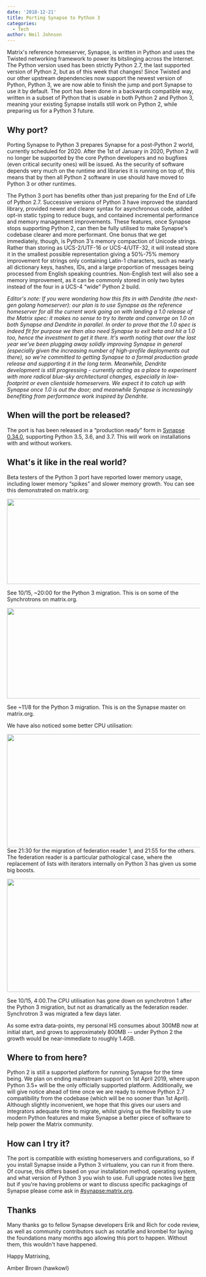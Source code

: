 ```yaml
---
date: '2018-12-21'
title: Porting Synapse to Python 3
categories:
  - Tech
author: Neil Johnson
---
```


Matrix's reference homeserver, Synapse, is written in Python and uses the Twisted networking framework to power its bitslinging across the Internet. The Python version used has been strictly Python 2.7, the last supported version of Python 2, but as of this week that changes! Since Twisted and our other upstream dependencies now support the newest version of Python, Python 3, we are now able to finish the jump and port Synapse to use it by default. The port has been done in a backwards compatible way, written in a subset of Python that is usable in both Python 2 and Python 3, meaning your existing Synapse installs still work on Python 2, while preparing us for a Python 3 future.

<h2>Why port?
</h2>
Porting Synapse to Python 3 prepares Synapse for a post-Python 2 world, currently scheduled for 2020. After the 1st of January in 2020, Python 2 will no longer be supported by the core Python developers and no bugfixes (even critical security ones) will be issued. As the security of software depends very much on the runtime and libraries it is running on top of, this means that by then all Python 2 software in use should have moved to Python 3 or other runtimes.


The Python 3 port has benefits other than just preparing for the End of Life of Python 2.7. Successive versions of Python 3 have improved the standard library, provided newer and clearer syntax for asynchronous code, added opt-in static typing to reduce bugs, and contained incremental performance and memory management improvements. These features, once Synapse stops supporting Python 2, can then be fully utilised to make Synapse's codebase clearer and more performant. One bonus that we get immediately, though, is Python 3's memory compaction of Unicode strings. Rather than storing as UCS-2/UTF-16 or UCS-4/UTF-32, it will instead store it in the smallest possible representation giving a 50%-75% memory improvement for strings only containing Latin-1 characters, such as nearly all dictionary keys, hashes, IDs, and a large proportion of messages being processed from English speaking countries. Non-English text will also see a memory improvement, as it can be commonly stored in only two bytes instead of the four in a UCS-4 “wide” Python 2 build.


<i>Editor's note: If you were wondering how this fits in with Dendrite (the next-gen golang homeserver): our plan is to use Synapse as the reference homeserver for all the current work going on with landing a 1.0 release of the Matrix spec: it makes no sense to try to iterate and converge on 1.0 on both Synapse and Dendrite in parallel. In order to prove that the 1.0 spec is indeed fit for purpose we then also need Synapse to exit beta and hit a 1.0 too, hence the investment to get it there. It's worth noting that over the last year we've been plugging away solidly improving Synapse in general (especially given the increasing number of high-profile deployments out there), so we're committed to getting Synapse to a formal production grade release and supporting it in the long term. Meanwhile, Dendrite development is still progressing - currently acting as a place to experiment with more radical blue-sky architectural changes, especially in low-footprint or even clientside homeservers. We expect it to catch up with Synapse once 1.0 is out the door; and meanwhile Synapse is increasingly benefiting from performance work inspired by Dendrite.
</i>
<h2>When will the port be released?
</h2>
The port is has been released in a “production ready” form in <a href="/blog/2018/12/20/synapse-0-34-0-released/">Synapse 0.34.0</a>, supporting Python 3.5, 3.6, and 3.7. This will work on installations with and without workers.

<h2>What's it like in the real world?
</h2>
Beta testers of the Python 3 port have reported lower memory usage, including lower memory “spikes” and slower memory growth. You can see this demonstrated on matrix.org:


<a href="/blog/wp-content/uploads/2018/12/image3.png"><img class="alignnone size-large wp-image-3830" src="/blog/wp-content/uploads/2018/12/image3-1024x223.png" alt="" width="1024" height="223" /></a>


See 10/15, ~20:00 for the Python 3 migration. This is on some of the Synchrotrons on matrix.org.


<a href="/blog/wp-content/uploads/2018/12/image1.png"><img class="alignnone size-large wp-image-3824" src="/blog/wp-content/uploads/2018/12/image1-1024x237.png" alt="" width="1024" height="237" /></a>

See ~11/8 for the Python 3 migration. This is on the Synapse master on matrix.org.


We have also noticed some better CPU utilisation:


<span style="font-weight: 400;"><a href="/blog/wp-content/uploads/2018/12/image2.png"><img class="alignnone size-large wp-image-3822" src="/blog/wp-content/uploads/2018/12/image2-1024x296.png" alt="" width="1024" height="296" /></a>
</span>
See 21:30 for the migration of federation reader 1, and 21:55 for the others. The federation reader is a particular pathological case, where the replacement of lists with iterators internally on Python 3 has given us some big boosts.


<a href="/blog/wp-content/uploads/2018/12/image4.png"><img class="alignnone size-large wp-image-3829" src="/blog/wp-content/uploads/2018/12/image4-1024x296.png" alt="" width="1024" height="296" /></a>

See 10/15, 4:00.The CPU utilisation has gone down on synchrotron 1 after the Python 3 migration, but not as dramatically as the federation reader. Synchrotron 3 was migrated a few days later.


As some extra data-points, my personal HS consumes about 300MB now at initial start, and grows to approximately 800MB -- under Python 2 the growth would be near-immediate to roughly 1.4GB.

<h2>Where to from here?
</h2>
Python 2 is still a supported platform for running Synapse for the time being. We plan on ending mainstream support on 1st April 2019, where upon Python 3.5+ will be the only officially supported platform. Additionally, we will give notice ahead of time once we are ready to remove Python 2.7 compatibility from the codebase (which will be no sooner than 1st April). Although slightly inconvenient, we hope that this gives our users and integrators adequate time to migrate, whilst giving us the flexibility to use modern Python features and make Synapse a better piece of software to help power the Matrix community.

<h2>How can I try it?
</h2>
The port is compatible with existing homeservers and configurations, so if you install Synapse inside a Python 3 virtualenv, you can run it from there. Of course, this differs based on your installation method, operating system, and what version of Python 3 you wish to use. Full upgrade notes live <a href="https://github.com/matrix-org/synapse/blob/release-v0.34.0/UPGRADE.rst#upgrading-to-v0340">here</a> but if you're having problems or want to discuss specific packagings of Synapse please come ask in <a href="https://matrix.to/#/#synapse:matrix.org">#synapse:matrix.org</a>.

<h2>Thanks
</h2>
Many thanks go to fellow Synapse developers Erik and Rich for code review, as well as community contributors such as notafile and krombel for laying the foundations many months ago allowing this port to happen. Without them, this wouldn't have happened.


Happy Matrixing,


Amber Brown (hawkowl)
